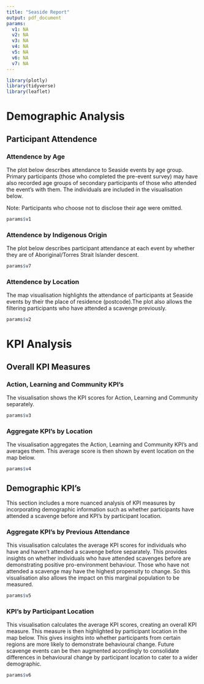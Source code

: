 ```yaml
---
title: "Seaside Report"
output: pdf_document
params:
  v1: NA
  v2: NA
  v3: NA
  v4: NA
  v5: NA
  v6: NA
  v7: NA
---
```


```r
library(plotly)
library(tidyverse)
library(leaflet)
```


# Demographic Analysis

## Participant Attendence

### Attendence by Age

The plot below describes attendance to Seaside events by age group. Primary participants (those who completed the pre-event survey) may have also recorded age groups of secondary participants of those who attended the event's with them. The individuals are included in the visualisation below.

Note: Participants who choose not to disclose their age were omitted.

::: {.superbigimage}
```r
params$v1 
```
:::


### Attendence by Indigenous Origin 

The plot below describes participant attendance at each event by whether they are of Aboriginal/Torres Strait Islander descent.

::: {.superbigimage}
```r
params$v7 
```
:::

\pagebreak
### Attendence by Location

The map visualisation highlights the attendance of participants at Seaside events by their the place of residence (postcode).The plot also allows the filtering participants who have attended a scavenge previously.

::: {.superbigimage}
```r
params$v2 
```
:::



# KPI Analysis

<!-- The KPI values shown below in the visualisation are derived as follows: -->

<!-- Each individual is designated a value for each KPI. This is calculated with the formula: -->

<!-- $$\text{KPI} = \frac{\text{Targeted Responses (Learning KPI) + Targeted Responses(Action KPI) + Targeted Responses (Community KPI)}}{3 \times \text{Total Respondents}}$$ -->


## Overall KPI Measures

### Action, Learning and Community KPI's

The visualisation shows the KPI scores for Action, Learning and Community separately. 

::: {.superbigimage}
```r
params$v3 
```
:::


### Aggregate KPI's by Location

The visualisation aggregates the Action, Learning and Community KPI's and averages them. This average score is then shown by event location on the map below.  

::: {.superbigimage}
```r
params$v4 
```
:::


## Demographic KPI's 

This section includes a more nuanced analysis of KPI measures by incorporating demographic information such as whether participants have attended a scavenge before and KPI's by participant location.

### Aggregate KPI's by Previous Attendance

This visualisation calculates the average KPI scores for individuals who have and haven't attended a scavenge before separately. This provides insights on whether individuals who have attended scavenges before are demonstrating positive pro-environment behaviour. Those who have not attended a scavenge may have the highest propensity to change. So this visualisation also allows the impact on this marginal population to be measured.

::: {.superbigimage}
```r
params$v5
```
:::


### KPI's by Participant Location

This visualisation calculates the average KPI scores, creating an overall KPI measure. This measure is then highlighted by participant location in the map below. This gives insights into whether participants from certain regions are more likely to demonstrate behavioural change. Future scavenge events can be then augmented accordingly to consolidate differences in behavioural change by participant location to cater to a wider demographic.

```r
params$v6
```

